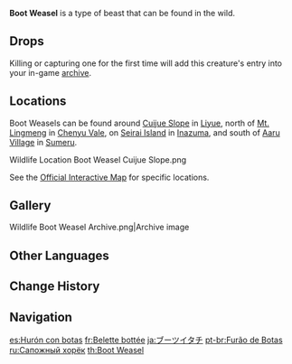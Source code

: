 {{About|the wildlife|the furnishing|Boot Weasel (Furnishing)}}
{{Wildlife Infobox
|image       = Boot Weasel Icon.png
|type        = Wildlife
|family      = Beasts
|group       = Weasels
|location    = 
|description = Prank-prone rascals with a slim and agile form.<br>They are named Boot Weasels due to their four limbs, which are covered in dark-colored fur. These creatures are a bit more frightened and cautious than other weasel species, and their tiptoeing movements have only deepened the impression of them as "weasels in boots." As such, all sorts of strange legends circulate around Teyvat concerning these thieving little creatures.
}}
'''Boot Weasel''' is a type of beast that can be found in the wild.

==Drops==
{{Card|Raw Meat|1}}

Killing or capturing one for the first time will add this creature's entry into your in-game [[archive]].

==Locations==
Boot Weasels can be found around [[Cuijue Slope]] in [[Liyue]], north of [[Mt. Lingmeng]] in [[Chenyu Vale]], on [[Seirai Island]] in [[Inazuma]], and south of [[Aaru Village]] in [[Sumeru]].
<gallery>
Wildlife Location Boot Weasel Cuijue Slope.png
</gallery>

See the [https://act.hoyolab.com/ys/app/interactive-map/index.html#/map/2?shown_types=309 Official Interactive Map] for specific locations.

==Gallery==
<gallery>
Wildlife Boot Weasel Archive.png|Archive image
</gallery>

==Other Languages==
{{Other Languages
|en      = Boot Weasel
|zhs     = 靴子鼬
|zhs_rm  = Xuēzi Yòu
|zht     = 靴子鼬
|zht_rm  = Xuēzi Yòu
|zh_tl   = Boot Weasel
|ja      = ブーツイタチ
|ja_rm   = Buutsu Itachi
|ja_tl   = Boot Weasel
|ko      = 장화 족제비
|ko_tl   = Boot Weasel
|es      = Hurón con botas
|es_tl   = Ferret With Boots
|fr      = Belette bottée
|fr_tl   = Booted Weasel
|ru      = Сапожный хорёк
|ru_tl   = Boot Ferret
|th      = Boot Weasel
|vi      = Chồn Sóc Hình Giày
|vi_tl   = 
|de      = Stiefelmarder
|de_tl   = Boot {{W|Marten}}
|id      = Boot Weasel
|pt      = Furão de Botas
|pt_tl   = 
|tr      = Çizmeli Gelincik
|tr_tl   = Boot Ferret
|it      = Donnola con gli stivali
|it_tl   = 
}}

==Change History==
{{Change History|1.0}}

==Navigation==
{{Wildlife Navbox}}

[[es:Hurón con botas]]
[[fr:Belette bottée]]
[[ja:ブーツイタチ]]
[[pt-br:Furão de Botas]]
[[ru:Сапожный хорёк]]
[[th:Boot Weasel]]